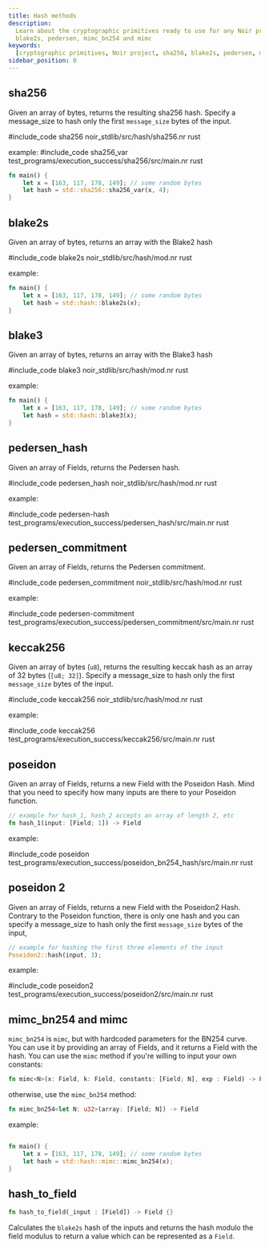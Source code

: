 ```yaml
---
title: Hash methods
description:
  Learn about the cryptographic primitives ready to use for any Noir project, including sha256,
  blake2s, pedersen, mimc_bn254 and mimc
keywords:
  [cryptographic primitives, Noir project, sha256, blake2s, pedersen, mimc_bn254, mimc, hash]
sidebar_position: 0
---
```



## sha256

Given an array of bytes, returns the resulting sha256 hash.
Specify a message_size to hash only the first `message_size` bytes of the input.

#include_code sha256 noir_stdlib/src/hash/sha256.nr rust

example:
#include_code sha256_var test_programs/execution_success/sha256/src/main.nr rust

```rust
fn main() {
    let x = [163, 117, 178, 149]; // some random bytes
    let hash = std::sha256::sha256_var(x, 4);
}
```


<BlackBoxInfo to="../black_box_fns"/>

## blake2s

Given an array of bytes, returns an array with the Blake2 hash

#include_code blake2s noir_stdlib/src/hash/mod.nr rust

example:

```rust
fn main() {
    let x = [163, 117, 178, 149]; // some random bytes
    let hash = std::hash::blake2s(x);
}
```

<BlackBoxInfo to="../black_box_fns"/>

## blake3

Given an array of bytes, returns an array with the Blake3 hash

#include_code blake3 noir_stdlib/src/hash/mod.nr rust

example:

```rust
fn main() {
    let x = [163, 117, 178, 149]; // some random bytes
    let hash = std::hash::blake3(x);
}
```

<BlackBoxInfo to="../black_box_fns"/>

## pedersen_hash

Given an array of Fields, returns the Pedersen hash.

#include_code pedersen_hash noir_stdlib/src/hash/mod.nr rust

example:

#include_code pedersen-hash test_programs/execution_success/pedersen_hash/src/main.nr rust

<BlackBoxInfo to="../black_box_fns" />

## pedersen_commitment

Given an array of Fields, returns the Pedersen commitment.

#include_code pedersen_commitment noir_stdlib/src/hash/mod.nr rust

example:

#include_code pedersen-commitment test_programs/execution_success/pedersen_commitment/src/main.nr rust

<BlackBoxInfo to="../black_box_fns"/>

## keccak256

Given an array of bytes (`u8`), returns the resulting keccak hash as an array of
32 bytes (`[u8; 32]`). Specify a message_size to hash only the first
`message_size` bytes of the input.

#include_code keccak256 noir_stdlib/src/hash/mod.nr rust

example:

#include_code keccak256 test_programs/execution_success/keccak256/src/main.nr rust

<BlackBoxInfo to="../black_box_fns"/>

## poseidon

Given an array of Fields, returns a new Field with the Poseidon Hash. Mind that you need to specify
how many inputs are there to your Poseidon function.

```rust
// example for hash_1, hash_2 accepts an array of length 2, etc
fn hash_1(input: [Field; 1]) -> Field
```

example:

#include_code poseidon test_programs/execution_success/poseidon_bn254_hash/src/main.nr rust

## poseidon 2

Given an array of Fields, returns a new Field with the Poseidon2 Hash. Contrary to the Poseidon
function, there is only one hash and you can specify a message_size to hash only the first 
`message_size` bytes of the input,

```rust
// example for hashing the first three elements of the input
Poseidon2::hash(input, 3);
```

example:

#include_code poseidon2 test_programs/execution_success/poseidon2/src/main.nr rust

## mimc_bn254 and mimc

`mimc_bn254` is `mimc`, but with hardcoded parameters for the BN254 curve. You can use it by
providing an array of Fields, and it returns a Field with the hash. You can use the `mimc` method if
you're willing to input your own constants:

```rust
fn mimc<N>(x: Field, k: Field, constants: [Field; N], exp : Field) -> Field
```

otherwise, use the `mimc_bn254` method:

```rust
fn mimc_bn254<let N: u32>(array: [Field; N]) -> Field
```

example:

```rust

fn main() {
    let x = [163, 117, 178, 149]; // some random bytes
    let hash = std::hash::mimc::mimc_bn254(x);
}
```

## hash_to_field

```rust
fn hash_to_field(_input : [Field]) -> Field {}
```

Calculates the `blake2s` hash of the inputs and returns the hash modulo the field modulus to return
a value which can be represented as a `Field`.

